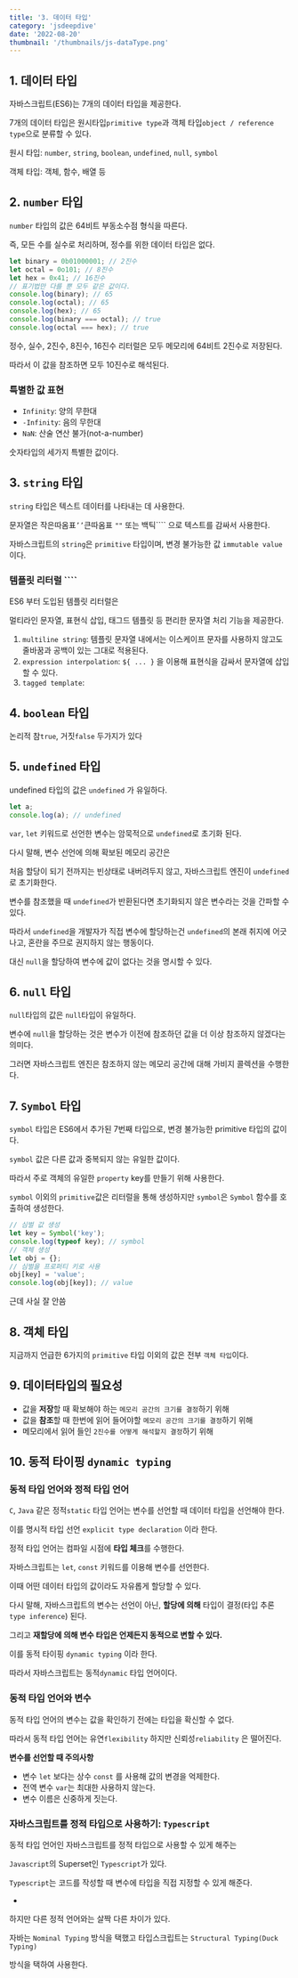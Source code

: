 ```yaml
---
title: '3. 데이터 타입'
category: 'jsdeepdive'
date: '2022-08-20'
thumbnail: '/thumbnails/js-dataType.png'
---
```


## 1. 데이터 타입

자바스크립트(ES6)는 7개의 데이터 타입을 제공한다.

7개의 데이터 타입은 원시타입`primitive type`과 객체 타입`object / reference type`으로 분류할 수 있다.

원시 타입: `number`, `string`, `boolean`, `undefined`, `null`, `symbol`

객체 타입: 객체, 함수, 배열 등

## 2. `number` 타입

`number` 타입의 값은 64비트 부동소수점 형식을 따른다.

즉, 모든 수를 실수로 처리하며, 정수를 위한 데이터 타입은 없다.

```js
let binary = 0b01000001; // 2진수
let octal = 0o101; // 8진수
let hex = 0x41; // 16진수
// 표기법만 다를 뿐 모두 같은 값이다.
console.log(binary); // 65
console.log(octal); // 65
console.log(hex); // 65
console.log(binary === octal); // true
console.log(octal === hex); // true
```

정수, 실수, 2진수, 8진수, 16진수 리터럴은 모두 메모리에 64비트 2진수로 저장된다.

따라서 이 값을 참조하면 모두 10진수로 해석된다.

### 특별한 값 표현

- `Infinity`: 양의 무한대
- `-Infinity`: 음의 무한대
- `NaN`: 산술 연산 불가(not-a-number)

숫자타입의 세가지 특별한 값이다.

## 3. `string` 타입

`string` 타입은 텍스트 데이터를 나타내는 데 사용한다.

문자열은 작은따옴표`’’`큰따옴표 `""` 또는 백틱```` 으로 텍스트를 감싸서 사용한다.

자바스크립트의 `string`은 `primitive` 타입이며, 변경 불가능한 값 `immutable value` 이다.

### 템플릿 리터럴 ````

ES6 부터 도입된 템플릿 리터럴은

멀티라인 문자열, 표현식 삽입, 태그드 템플릿 등 편리한 문자열 처리 기능을 제공한다.

1. `multiline string`: 템플릿 문자열 내에서는 이스케이프 문자를 사용하지 않고도 줄바꿈과 공백이 있는 그대로 적용된다.
2. `expression interpolation`: `${ ... }` 을 이용해 표현식을 감싸서 문자열에 삽입할 수 있다.
3. `tagged template`:

## 4. `boolean` 타입

논리적 참`true`, 거짓`false` 두가지가 있다

## 5. `undefined` 타입

undefined 타입의 값은 `undefined` 가 유일하다.

```js
let a;
console.log(a); // undefined
```

`var`, `let` 키워드로 선언한 변수는 암묵적으로 `undefined`로 초기화 된다.

다시 말해, 변수 선언에 의해 확보된 메모리 공간은

처음 할당이 되기 전까지는 빈상태로 내버려두지 않고, 자바스크립트 엔진이 `undefined` 로 초기화한다.

변수를 참조했을 때 `undefined`가 반환된다면 초기화되지 않은 변수라는 것을 간파할 수 있다.

따라서 `undefined`을 개발자가 직접 변수에 할당하는건 `undefined`의 본래 취지에 어긋나고, 혼란을 주므로 권지하지 않는 행동이다.

대신 `null`을 할당하여 변수에 값이 없다는 것을 명시할 수 있다.

## 6. `null` 타입

`null`타입의 값은 `null`타입이 유일하다.

변수에 `null`을 할당하는 것은 변수가 이전에 참조하던 값을 더 이상 참조하지 않겠다는 의미다.

그러면 자바스크립트 엔진은 참조하지 않는 메모리 공간에 대해 가비지 콜렉션을 수행한다.

## 7. `Symbol` 타입

`symbol` 타입은 ES6에서 추가된 7번째 타입으로, 변경 불가능한 primitive 타입의 값이다.

`symbol` 값은 다른 값과 중복되지 않는 유일한 값이다.

따라서 주로 객체의 유일한 `property` key를 만들기 위해 사용한다.

`symbol` 이외의 `primitive`값은 리터럴을 통해 생성하지만 `symbol`은 `Symbol` 함수를 호출하여 생성한다.

```js
// 심벌 값 생성
let key = Symbol('key');
console.log(typeof key); // symbol
// 객체 생성
let obj = {};
// 심벌을 프로퍼티 키로 사용
obj[key] = 'value';
console.log(obj[key]); // value
```

근데 사실 잘 안씀

## 8. 객체 타입

지금까지 언급한 6가지의 `primitive` 타입 이외의 값은 전부 `객체 타입`이다.

## 9. 데이터타입의 필요성

- 값을 **저장**할 때 확보해야 하는 `메모리 공간의 크기를 결정`하기 위해
- 값을 **참조**할 때 한번에 읽어 들어야할 `메모리 공간의 크기를 결정`하기 위해
- 메모리에서 읽어 들인 `2진수를 어떻게 해석할지 결정`하기 위해

## 10. 동적 타이핑 `dynamic typing`

### 동적 타입 언어와 정적 타입 언어

`C`, `Java` 같은 정적`static` 타입 언어는 변수를 선언할 때 데이터 타입을 선언해야 한다.

이를 명시적 타입 선언 `explicit type declaration` 이라 한다.

정적 타입 언어는 컴파일 시점에 **타입 체크**를 수행한다.

자바스크립트는 `let`, `const` 키워드를 이용해 변수를 선언한다.

이때 어떤 데이터 타입의 값이라도 자유롭게 할당할 수 있다.

다시 말해, 자바스크립트의 변수는 선언이 아닌, **할당에 의해** 타입이 결정(타입 추론 `type inference`) 된다.

그리고 **재할당에 의해 변수 타입은 언제든지 동적으로 변할 수 있다.**

이를 동적 타이핑 `dynamic typing` 이라 한다.

따라서 자바스크립트는 동적`dynamic` 타입 언어이다.

### 동적 타입 언어와 변수

동적 타입 언어의 변수는 값을 확인하기 전에는 타입을 확신할 수 없다.

따라서 동적 타입 언어는 유연`flexibility` 하지만 신뢰성`reliability` 은 떨어진다.

**변수를 선언할 때 주의사항**

- 변수 `let` 보다는 상수 `const` 를 사용해 값의 변경을 억제한다.
- 전역 변수 `var`는 최대한 사용하지 않는다.
- 변수 이름은 신중하게 짓는다.

### 자바스크립트를 정적 타입으로 사용하기: `Typescript`

동적 타입 언어인 자바스크립트를 정적 타입으로 사용할 수 있게 해주는

`Javascript`의 Superset인 `Typescript`가 있다.

`Typescript`는 코드를 작성할 때 변수에 타입을 직접 지정할 수 있게 해준다.

-

하지만 다른 정적 언어와는 살짝 다른 차이가 있다.

자바는 `Nominal Typing` 방식을 택했고 타입스크립트는 `Structural Typing(Duck Typing)`

방식을 택하여 사용한다.

